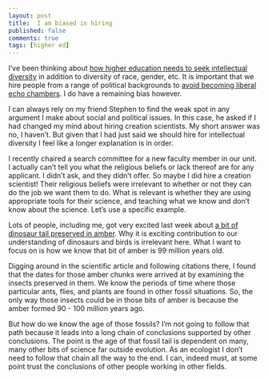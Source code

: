 ```yaml
--- 
layout: post 
title:  I am biased in hiring 
published: false 
comments: true
tags: [higher ed] 
---
```


I've been thinking about [how higher education needs to seek intellectual diversity](http://atyre2.github.io/2016/11/27/idealogical_diversity.html) in addition to diversity of race, gender, etc. It is important that we hire people from a range of political backgrounds to [avoid becoming liberal echo chambers](http://www.nytimes.com/2016/12/10/opinion/sunday/the-dangers-of-echo-chambers-on-campus.html). I do have a remaining bias however. 

I can always rely on my friend Stephen to find the weak spot in any argument I make about social and political issues. In this case, he asked if I had changed my mind about hiring creation scientists. My short answer was no, I haven't. But given that I had just said we should hire for intellectual diversity I feel like a longer explanation is in order. 

I recently chaired a search committee for a new faculty member in our unit. I actually can't tell you what the religious beliefs or lack thereof are for any applicant. I didn't ask, and they didn't offer. So maybe I did hire a creation scientist! Their religious beliefs were irrelevant to whether or not they can do the job we want them to do. What is relevant is whether they are using appropriate tools for their science, and teaching what we know and don't know about the science. Let's use a specific example.

Lots of people, including me, got very excited last week about [a bit of dinosaur tail preserved in amber](http://news.nationalgeographic.com/2016/12/feathered-dinosaur-tail-amber-theropod-myanmar-burma-cretaceous/). Why it is exciting contribution to our understanding of dinosaurs and birds is irrelevant here. What I want to focus on is how we know that bit of amber is 99 million years old. 

Digging around in the scientific article and following citations there, I found that the dates for those amber chunks were arrived at by examining the insects preserved in them. We know the periods of time where those particular ants, flies, and plants are found in other fossil situations. So, the only way those insects could be in those bits of amber is because the amber formed 90 - 100 million years ago. 

But how do we know the age of those fossils? I'm not going to follow that path because it leads into a long chain of conclusions supported by other conclusions. The point is the age of that fossil tail is dependent on many, many other bits of science far outside evolution. As an ecologist I don't need to follow that chain all the way to the end. I can, indeed must, at some point trust the conclusions of other people working in other fields. 

